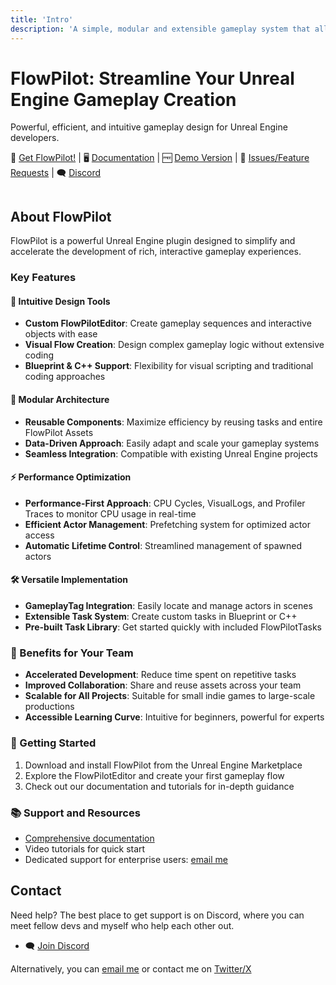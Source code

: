 ```yaml
---
title: 'Intro'
description: 'A simple, modular and extensible gameplay system that allows fast data-driven gameplay flow creation for Unreal Engine 5'
---
```




# FlowPilot: Streamline Your Unreal Engine Gameplay Creation

Powerful, efficient, and intuitive gameplay design for Unreal Engine developers.

🏪 [Get FlowPilot!](https://www.unrealengine.com/marketplace/en-US/product/88621a7957c0435991e5d0ce327e9f68)
| 🖥️ [Documentation](http://www.flowpilot.dev)
| 🆓 [Demo Version](https://mikea15.itch.io/flowpilot-ue-plugin)
| 🐛 [Issues/Feature Requests](https://github.com/Mikea15/UEFlowPilot/issues)
| 🗨️ [Discord](https://discord.gg/sF9KjZ9qqj)

<div class="mx-auto size-48 rounded-lg shadow-md shadow-black/50 m-1 overflow-hidden">
<img src={logo.src} alt="" /></div>

## About FlowPilot

FlowPilot is a powerful Unreal Engine plugin designed to simplify and accelerate the development of rich, interactive gameplay experiences.

### Key Features

#### 🎨 Intuitive Design Tools
- **Custom FlowPilotEditor**: Create gameplay sequences and interactive objects with ease
- **Visual Flow Creation**: Design complex gameplay logic without extensive coding
- **Blueprint & C++ Support**: Flexibility for visual scripting and traditional coding approaches

#### 🧩 Modular Architecture
- **Reusable Components**: Maximize efficiency by reusing tasks and entire FlowPilot Assets
- **Data-Driven Approach**: Easily adapt and scale your gameplay systems
- **Seamless Integration**: Compatible with existing Unreal Engine projects

#### ⚡ Performance Optimization
- **Performance-First Approach**: CPU Cycles, VisualLogs, and Profiler Traces to monitor CPU usage in real-time
- **Efficient Actor Management**: Prefetching system for optimized actor access
- **Automatic Lifetime Control**: Streamlined management of spawned actors

#### 🛠️ Versatile Implementation
- **GameplayTag Integration**: Easily locate and manage actors in scenes
- **Extensible Task System**: Create custom tasks in Blueprint or C++
- **Pre-built Task Library**: Get started quickly with included FlowPilotTasks

### 🚀 Benefits for Your Team

- **Accelerated Development**: Reduce time spent on repetitive tasks
- **Improved Collaboration**: Share and reuse assets across your team
- **Scalable for All Projects**: Suitable for small indie games to large-scale productions
- **Accessible Learning Curve**: Intuitive for beginners, powerful for experts

### 🏁 Getting Started

1. Download and install FlowPilot from the Unreal Engine Marketplace
2. Explore the FlowPilotEditor and create your first gameplay flow
3. Check out our documentation and tutorials for in-depth guidance

### 📚 Support and Resources

- [Comprehensive documentation](http://www.flowpilot.dev)
- Video tutorials for quick start
- Dedicated support for enterprise users: [email me](mailto:michael.adaixo@gmail.com)

## Contact

Need help? The best place to get support is on Discord, where you can meet fellow devs and myself who help each other out.
- 🗨️ [Join Discord](https://discord.gg/sF9KjZ9qqj)

Alternatively, you can [email me](mailto:michael.adaixo@gmail.com) or contact me on [Twitter/X](http://www.x.com/michaeladaixo)